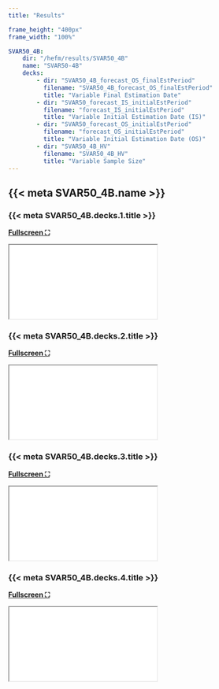 ```yaml
---
title: "Results"

frame_height: "400px"
frame_width: "100%"

SVAR50_4B: 
    dir: "/hefm/results/SVAR50_4B"
    name: "SVAR50-4B"
    decks: 
        - dir: "SVAR50_4B_forecast_OS_finalEstPeriod"
          filename: "SVAR50_4B_forecast_OS_finalEstPeriod"
          title: "Variable Final Estimation Date"
        - dir: "SVAR50_forecast_IS_initialEstPeriod"
          filename: "forecast_IS_initialEstPeriod"
          title: "Variable Initial Estimation Date (IS)"
        - dir: "SVAR50_forecast_OS_initialEstPeriod"
          filename: "forecast_OS_initialEstPeriod"
          title: "Variable Initial Estimation Date (OS)"
        - dir: "SVAR50_4B_HV"
          filename: "SVAR50_4B_HV"
          title: "Variable Sample Size"
---
```


## {{< meta SVAR50_4B.name >}}


### {{< meta SVAR50_4B.decks.1.title >}}

[**Fullscreen ⛶**]({{< meta SVAR50_4B.dir >}}/{{< meta SVAR50_4B.decks.1.dir >}}/{{< meta SVAR50_4B.decks.1.filename >}}.qmd)
```{=html}
<iframe 
    src="{{< meta SVAR50_4B.dir >}}/{{< meta SVAR50_4B.decks.1.dir >}}/{{< meta SVAR50_4B.decks.1.filename >}}.html"
    height={{< meta frame_height >}}
    width={{< meta frame_width >}}
    style="border: none;"
></iframe>
```

### {{< meta SVAR50_4B.decks.2.title >}}

[**Fullscreen ⛶**]({{< meta SVAR50_4B.dir >}}/{{< meta SVAR50_4B.decks.2.dir >}}/{{< meta SVAR50_4B.decks.2.filename >}}.qmd)
```{=html}
<iframe 
    src="{{< meta SVAR50_4B.dir >}}/{{< meta SVAR50_4B.decks.2.dir >}}/{{< meta SVAR50_4B.decks.2.filename >}}.html"
    height={{< meta frame_height >}}
    width={{< meta frame_width >}}
    style="border: none;"
></iframe>
```

### {{< meta SVAR50_4B.decks.3.title >}}

[**Fullscreen ⛶**]({{< meta SVAR50_4B.dir >}}/{{< meta SVAR50_4B.decks.3.dir >}}/{{< meta SVAR50_4B.decks.3.filename >}}.qmd)
```{=html}
<iframe 
    src="{{< meta SVAR50_4B.dir >}}/{{< meta SVAR50_4B.decks.3.dir >}}/{{< meta SVAR50_4B.decks.3.filename >}}.html"
    height={{< meta frame_height >}}
    width={{< meta frame_width >}}
    style="border: none;"
></iframe>
```

### {{< meta SVAR50_4B.decks.4.title >}}

[**Fullscreen ⛶**]({{< meta SVAR50_4B.dir >}}/{{< meta SVAR50_4B.decks.4.dir >}}/{{< meta SVAR50_4B.decks.4.filename >}}.qmd)
```{=html}
<iframe 
    src="{{< meta SVAR50_4B.dir >}}/{{< meta SVAR50_4B.decks.4.dir >}}/{{< meta SVAR50_4B.decks.4.filename >}}.html"
    height={{< meta frame_height >}}
    width={{< meta frame_width >}}
    style="border: none;"
></iframe>
```